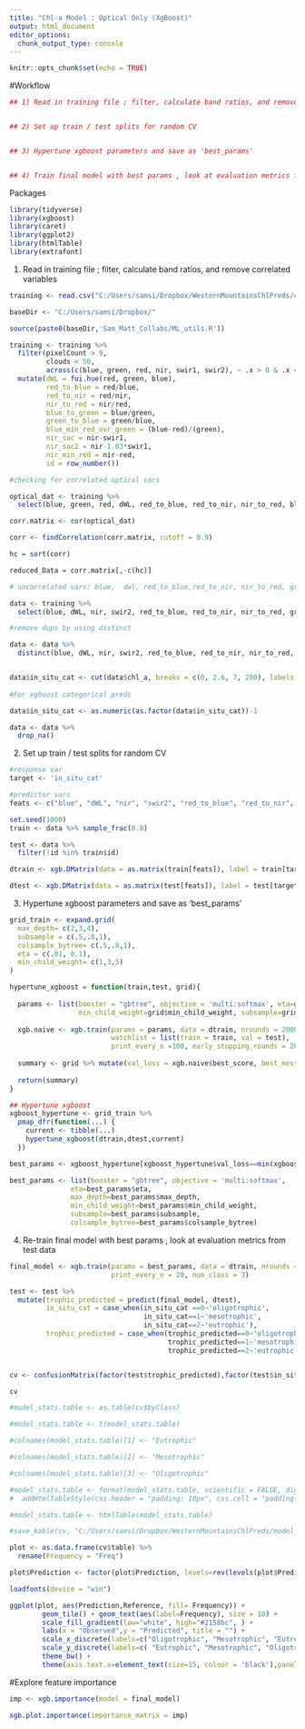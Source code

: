 ---
title: "Chl-a Model : Optical Only (XgBoost)"
output: html_document
editor_options: 
  chunk_output_type: console
---

```{r setup, include=FALSE}
knitr::opts_chunk$set(echo = TRUE)
```

#Workflow
```{r}

## 1) Read in training file ; filter, calculate band ratios, and remove correlated variables 


## 2) Set up train / test splits for random CV 


## 3) Hypertune xgboost parameters and save as 'best_params' 


## 4) Train final model with best params , look at evaluation metrics from test data

```

Packages
```{r}
library(tidyverse)
library(xgboost)
library(caret)
library(ggplot2)
library(htmlTable)
library(extrafont)
```

1) Read in training file ; filter, calculate band ratios, and remove correlated variables 
```{r}
training <- read.csv("C:/Users/samsi/Dropbox/WesternMountainsChlPreds/csvs/training.csv") 

baseDir <- "C:/Users/samsi/Dropbox/"

source(paste0(baseDir,'Sam_Matt_Collabs/ML_utils.R'))

training <- training %>%
  filter(pixelCount > 9, 
         clouds < 50,    
         across(c(blue, green, red, nir, swir1, swir2), ~ .x > 0 & .x < 2000)) %>% # taken from Simon Code (reasonable reflectance values ?)
  mutate(dWL = fui.hue(red, green, blue),
         red_to_blue = red/blue,
         red_to_nir = red/nir,
         nir_to_red = nir/red,
         blue_to_green = blue/green,
         green_to_blue = green/blue,
         blue_min_red_ovr_green = (blue-red)/(green),
         nir_sac = nir-swir1,
         nir_sac2 = nir-1.03*swir1,
         nir_min_red = nir-red,
         id = row_number())

#checking for correlated optical vars

optical_dat <- training %>%
  select(blue, green, red, dWL, red_to_blue, red_to_nir, nir_to_red, blue_to_green, green_to_blue, blue_min_red_ovr_green, nir_sac, nir_sac2, nir_min_red)

corr.matrix <- cor(optical_dat)

corr <- findCorrelation(corr.matrix, cutoff = 0.9)

hc = sort(corr)

reduced_Data = corr.matrix[,-c(hc)]

# uncorrelated vars: blue,  dwl, red_to_blue,red_to_nir, nir_to_red, green_to_blue, nir_sac, nir_min_red

data <- training %>%
  select(blue, dWL, nir, swir2, red_to_blue, red_to_nir, nir_to_red, green_to_blue, nir_sac, nir_min_red, chl_a, lagoslakeid,id, mean_temp_14_day, date, wind)

#remove dups by using distinct

data <- data %>%
  distinct(blue, dWL, nir, swir2, red_to_blue, red_to_nir, nir_to_red, green_to_blue, nir_sac, nir_min_red, chl_a, lagoslakeid,id, mean_temp_14_day, date, wind)


data$in_situ_cat <- cut(data$chl_a, breaks = c(0, 2.6, 7, 200), labels = c('oligotrophic', 'mesotrophic', 'eutrophic'))
         
#For xgboost categorical preds

data$in_situ_cat <- as.numeric(as.factor(data$in_situ_cat))-1

data <- data %>%
  drop_na()

```

2) Set up train / test splits for random CV 
```{r}
#response var
target <- 'in_situ_cat'

#predictor vars
feats <- c("blue", "dWL", "nir", "swir2", "red_to_blue", "red_to_nir", "nir_to_red", "green_to_blue", "nir_sac", "nir_min_red", "mean_temp_14_day", "wind")

set.seed(1000)
train <- data %>% sample_frac(0.8)

test <- data %>% 
  filter(!id %in% train$id)

dtrain <- xgb.DMatrix(data = as.matrix(train[feats]), label = train[target][[1]])

dtest <- xgb.DMatrix(data = as.matrix(test[feats]), label = test[target][[1]])


```


3) Hypertune xgboost parameters and save as 'best_params' 
```{r}

grid_train <- expand.grid(
  max_depth= c(2,3,4),
  subsample = c(.5,.8,1),
  colsample_bytree= c(.5,.8,1),
  eta = c(.01, 0.1),
  min_child_weight= c(1,3,5)
)

hypertune_xgboost = function(train,test, grid){
  
  params <- list(booster = "gbtree", objective = 'multi:softmax', eta=grid$eta ,max_depth=grid$max_depth, 
                 min_child_weight=grid$min_child_weight, subsample=grid$subsample, colsample_bytree=grid$colsample_bytree)
  
  xgb.naive <- xgb.train(params = params, data = dtrain, nrounds = 2000, 
                         watchlist = list(train = train, val = test), 
                         print_every_n =100, early_stopping_rounds = 20, num_class = 3)
  
  summary <- grid %>% mutate(val_loss = xgb.naive$best_score, best_message = xgb.naive$best_msg)
  
  return(summary) 
}

## Hypertune xgboost
xgboost_hypertune <- grid_train %>%
  pmap_dfr(function(...) {
    current <- tibble(...)
    hypertune_xgboost(dtrain,dtest,current)
  })

best_params <- xgboost_hypertune[xgboost_hypertune$val_loss==min(xgboost_hypertune$val_loss),]

best_params <- list(booster = "gbtree", objective = 'multi:softmax',
               eta=best_params$eta,
               max_depth=best_params$max_depth, 
               min_child_weight=best_params$min_child_weight, 
               subsample=best_params$subsample, 
               colsample_bytree=best_params$colsample_bytree)


```


4) Re-train final model with best params , look at evaluation metrics from test data
```{r}
final_model <- xgb.train(params = best_params, data = dtrain, nrounds = 2000, 
                         print_every_n = 20, num_class = 3)

test <- test %>%
  mutate(trophic_predicted = predict(final_model, dtest),
         in_situ_cat = case_when(in_situ_cat ==0~'oligotrophic',
                                 in_situ_cat==1~'mesotrophic',
                                 in_situ_cat==2~'eutrophic'),
         trophic_predicted = case_when(trophic_predicted==0~'oligotrophic',
                                       trophic_predicted==1~'mesotrophic',
                                       trophic_predicted==2~'eutrophic'))


cv <- confusionMatrix(factor(test$trophic_predicted),factor(test$in_situ_cat))

cv 

#model_stats.table <- as.table(cv$byClass) 

#model_stats.table <- t(model_stats.table)

#colnames(model_stats.table)[1] <- "Eutrophic"

#colnames(model_stats.table)[2] <- "Mesotrophic"

#colnames(model_stats.table)[3] <- "Oligotrophic"

#model_stats.table <- format(model_stats.table, scientific = FALSE, digits = 2)%>%
#  addHtmlTableStyle(css.header = "padding: 10px", css.cell = "padding:3px")

#model_stats.table <- htmlTable(model_stats.table)

#save_kable(cv, "C:/Users/samsi/Dropbox/WesternMountainsChlPreds/model_stats.html")

plot <- as.data.frame(cv$table) %>%
  rename(Frequency = "Freq")

plot$Prediction <- factor(plot$Prediction, levels=rev(levels(plot$Prediction)))

loadfonts(device = "win")

ggplot(plot, aes(Prediction,Reference, fill= Frequency)) +
        geom_tile() + geom_text(aes(label=Frequency), size = 10) +
        scale_fill_gradient(low="white", high="#2158bc", ) +
        labs(x = "Observed",y = "Predicted", title = "") +
        scale_x_discrete(labels=c("Oligotrophic", "Mesotrophic", "Eutrophic")) +
        scale_y_discrete(labels=c( "Eutrophic", "Mesotrophic", "Oligotrophic")) +
        theme_bw() +
        theme(axis.text.x=element_text(size=15, colour = 'black'),panel.grid.minor = element_blank(), panel.grid.major = element_blank(), axis.text.y = element_text(size=15,colour = 'black'), axis.title.x =     element_text(size=20, face = 'bold'),axis.title.y = element_text(size=20, face = 'bold'), legend.title = element_text(size = 15), legend.text = element_text(size = 15)) 

```

#Explore feature importance
```{r}
imp <- xgb.importance(model = final_model)

xgb.plot.importance(importance_matrix = imp)
```

